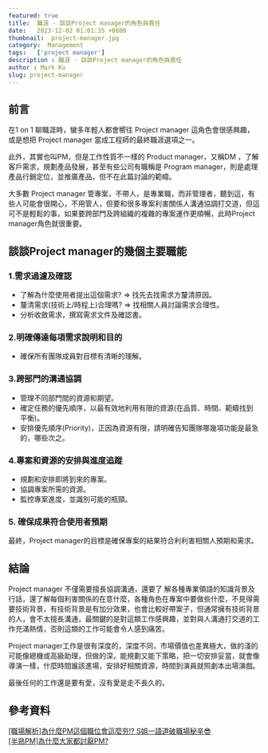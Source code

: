 ```yaml
---
featured: true
title:  職涯 - 談談Project manager的角色與責任
date:   2023-12-02 01:01:35 +0800
thumbnail:  project-manager.jpg
category:  Management
tags:   ['project manager']
description : 職涯 - 談談Project manager的角色與責任
author : Mark Ku
slug: project-manager
---
```


## 前言
在1 on 1 聊職涯時，蠻多年輕人都會嚮往 Project manager 這角色會很感興趣，或是想把 Project manager 當成工程師的最終職涯選項之一。  

此外，其實也叫PM，但是工作性質不一樣的 Product manager，又稱DM ，了解客戶需求，規劃產品發展，甚至有些公司有職稱是 Program manager，則是處理產品行銷定位，並推廣產品，但不在此篇討論的範疇。  

大多數 Project manager 管專案，不帶人，是專業職，而非管理者，聽到這，有些人可能會很開心，不用管人，但要和很多專案利害關係人溝通協調打交道，但這可不是輕鬆的事，如果要跨部門及跨組織的複雜的專案運作更順暢，此時Project manager角色就很重要。  

## 談談Project manager的幾個主要職能
### 1.需求過濾及確認
- 了解為什麼使用者提出這個需求? => 找先去找需求方釐清原因。
- 釐清需求(技術上/時程上)合理嗎? => 找相關人員討論需求合理性。
- 分析收斂需求，撰寫需求文件及確認書。

### 2.明確傳達每項需求說明和目的
- 確保所有團隊成員對目標有清晰的理解。

### 3.跨部門的溝通協調
- 管理不同部門間的資源和期望。
- 確定任務的優先順序，以最有效地利用有限的資源(在品質、時間、範疇找到平衡)。
- 安排優先順序(Priority)，正因為資源有限，請明確告知團隊哪幾項功能是最急的，哪些次之。

### 4.專案和資源的安排與進度追蹤
- 規劃和安排即將到來的專案。
- 協調專案所需的資源。
- 監控專案進度，並識別可能的瓶頸。

### 5. 確保成果符合使用者預期
最終，Project manager的目標是確保專案的結果符合利利害相關人預期和需求。

## 結論
Project manager 不僅需要擅長協調溝通，還要了
解各種專業領語的知識背景及行話，還了解每個利害關係的在意什麼，各種角色在專案中要做些什麼，不見得需要技術背景，有技術背景是有加分效果，也會比較好帶案子，但通常擁有技術背景的人，會不太擅長溝通，最關鍵的是對這類工作感興趣，並對與人溝通打交道的工作充滿熱情，否則這類的工作可能會令人感到痛苦。    

Project manager工作是很有深度的，深度不同，市場價值也差異極大，做的淺的可能像總機或高級助理，但做的深，能規劃又能下策略，把一切安排妥當，就會像導演一樣，什麼時間誰該進場，安排好相關資源，時間到演員就照劇本出場演戲。  
 
最後任何的工作還是要有愛，沒有愛是走不長久的。

## 參考資料
[[職場解析]為什麼PM這個職位會這麼夯⁉️ S姐一語道破職場秘辛😎](https://www.youtube.com/watch?v=hAUk3JPshKg)  
[[半熟PM]為什麼大家都討厭PM?](https://www.dcard.tw/f/job/p/239892893)

